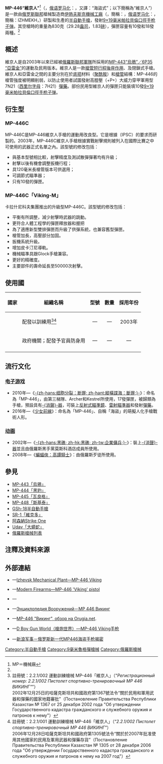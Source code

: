 {{noteTA
|G1=軍事
|G2=長度單位
|G3=Firearms
}}
{{Infobox Weapon
|name= MP-446 「維京人」<br />{{Lang|en|MP-446 Viking}}<br />{{Lang|ru|MP-446 «Викин»}}
|image= File:MP-446-Viking.jpg
|image_size= 300px
|caption= MP-446維京式手槍與其兩排彈匣和Pachmayr握把
|origin= {{flagcountry|Russian Federation}}
|type= [[半自動手槍|半自動手槍]]
<!-- Type selection -->
|is_ranged= yes
|is_bladed= 
|is_explosive= 
|is_artillery= 
|is_vehicle= 
|is_missile= 
|is_UK= 
<!-- Service history -->
|service= 
|used_by= 
|wars= 
<!-- Production history -->
|designer= [[伊熱夫斯克機械工廠|伊熱夫斯克機械工廠]]
|design_date= 1990年代
|manufacturer= 伊熱夫斯克機械工廠
|unit_cost= 
|production_date= 1990年代—
|number= 
|variants= 參見[[#衍生型|衍生型]]
<!-- General specifications -->
|spec_label= 
|weight= 空槍：830[[克|克]]（29.28[[盎司|盎司]]，1.83[[磅|磅]]）
|length= 196[[毫米|毫米]]（7.72[[英寸|英寸]]）
|part_length= 112.8毫米（4.44英吋）
|width= 38毫米（1.5英吋）
|height= 142毫米（5.59英吋）
|diameter= 
|crew= 
<!-- Ranged weapon specifications --> 
|cartridge= [[9×19mm魯格彈|9×19毫米魯格彈]]
|caliber= 9.02毫米（.355英吋）
|barrels= 1根，[[膛線|線膛]]，無[[槍口|槍口]]裝置
|action= <div class="NavFrame collapsed" style="color: black; background-color: #FFFFFF; margin: 0 auto; padding: 0 10px; text-align: left;"><div class="NavHead" style="background-color: #FFFFFF; margin: 0 auto; padding: 0 10px; font-weight:normal;"></div><div class="NavContent" style="background-color: #FFFFFF; margin: 0 auto; padding: 0 10px;">
* [[後座作用|槍管短行程後座作用]]
* {{Link-en|後膛槍炮|Breechloader|後膛裝填}}
* [[扳机#双动/单动式|單／雙動]]
</div>
</div>
|mode= {{Link-en|半自動槍械|Semi-automatic firearm|半自動}}
|rate= 
|velocity= 
|energy= 
|range= 
|max_range= 
|feed= 10、18發可拆卸式雙排[[彈匣|彈匣]]<ref name="17-round">2004年以前生產版本的最大彈匣容量僅為17發。</ref>
|sights= [[機械瞄具|機械瞄具]]：固定缺口式[[照門|照門]]及刀片式[[照準器|準星]]（三點式準星） 
<!-- 火炮規格 -->
|breech= 
|recoil= 
|carriage= 
|elevation= 
|traverse= 
<!-- 刃器規格 --> 
|blade_type= 
|hilt_type= 
|sheath_type= 
|head_type= 
|haft_type= 
<!-- 爆炸物內填炸藥規格 --> 
|filling= 
|filling_weight= 
|detonation= 
|yield= 
<!-- 車輛/飛彈規格 -->
|armour= 
|primary_armament= 
|secondary_arament= 
|engine= 
|engine_power= 
|transmission= 
|payload_capacity= 
|fuel_capacity= 
|pw_ratio= 
|suspension= 
|clearance= 
|vehicle_range= 
|speed= 
|guidance= 
|steering= 
<!-- Missiles only -->
|wingspan= 
|propellant= 
|ceiling= 
|altitude= 
|depth= 
|boost= 
|accuracy= 
|launch_platform= 
|transport= 
}}

'''MP-446“維京人”'''<ref>MP＝機械廠</ref>（{{Lang-ru|MP-446 «Викин»}}，[[俄语罗马化|俄语罗马化]]：{{Lang|en|Viking}}，又譯：“海盜式”；以下簡稱為“維京人”）是一款由[[俄罗斯|俄罗斯聯邦]]槍械製造商[[伊熱夫斯克機械工廠|伊熱夫斯克機械工廠]]（{{Lang-ru|'''Иж'''евский '''Мех'''анический Завод}}，簡稱：{{Lang|ru|ИЖМЕХ}}，[[俄语罗马化|俄语罗马化]]：{{Lang|en|'''Izh'''evsky '''Mekh'''anchesky Zavod}}，簡稱：IZHMEKH，{{Lang-en|Izhevsk Mechanical Plant}}）研製和生產的[[半自動手槍|半自動手槍]]，發射[[9×19mm魯格彈|9×19毫米帕拉貝倫]][[口徑|口徑]][[手枪|手枪]][[子弹|子弹]]。其空槍時的重量為830克（29.28[[盎司|盎司]]，1.83[[磅|磅]]），彈匣容量有10發和18發兩種。<ref name="17-round"/>

== 概述 ==
維京人是自2003年以來已經被[[俄罗斯军事|俄羅斯聯邦軍隊]]所採用的[[MP-443烏鴉式手槍|MP-443“烏鴉”／6P35 “亞雷金”]]的運動及民用版本。維京人是一款[[後座作用|槍管短行程後座作用]]、{{Link-en|後膛槍炮|Breechloader|後膛裝填}}及閉鎖式手槍。維京人和亞雷金之間的主要分別在於[[机匣|底把]]材料（[[聚酰胺|聚酰胺]]）和[[槍管|槍管]]結構：MP-446的槍管強度被明顯削弱，以防止使用者試圖發射高膛壓（+P+）大威力穿甲軍用型7N21（[[西里尔字母|西里尔字母]]：7Н21）[[彈藥|彈藥]]。部份民用型維京人的彈匣只能裝填10發[[9×19mm魯格彈|9×19毫米帕拉貝倫]][[口徑|口徑]][[手枪|手枪]][[子弹|子弹]]。

== 衍生型 ==
=== MP-446C ===
MP-446C是MP-446維京人手槍的運動用改良型。它是根據{{Link-en|實戰射擊|International Practical Shooting Confederation}}（IPSC）的要求而研製的。2003年，MP-446C維京人手槍根據實戰射擊規則被列入在國際比賽之中可使用的武器正式名單之內。該型號的修改包括：
* 與基本型號相比較，射擊精度及測試散<nowiki/>彈彈著均有升級；
* 射擊以後有機會調整扳機行程；
* 具120毫米長槍管版本可供選用；
* 可調節式瞄準器；
* 只有10發的彈匣。
=== MP-446C「Viking-M」===
卡拉什尼科夫集團推出的升級型MP-446C。該型號的修改包括：
* 平衡有所調整，減少射擊時武器的跳動。
* 更符合人體工程學的彈匣釋放器和握把
* 為了適應新型雙排彈匣而升級了供彈系統，也兼容舊型彈匣。
* 槍管加長，高壓部分加固。
* 扳機系統升級。
* 增加皮卡汀尼導軌。
* 機械瞄準具跟Glock手槍兼容。
* 更好的精確度。
* 主要部件的壽命延長至50000次射擊。

== 使用國 ==
{| border="1" cellpadding="4" cellspacing="0" style="margin: 1em 1em 1em 0; background: #f9f9f9; border: 1px #aaa solid; border-collapse: collapse; font-size: 95%;"
|-
! 國家
! 組織名稱
! 型號
! 數量
! 採用年份
|-
|{{flagcountry|Kazakhstan}}
|配發以訓練用<ref>註冊號：2.2.1/002 運動訓練槍械 MP-446「維京人」（“''Регистрационный номер: 2.2.1/002 Пистолет спортивно-тренировочный МР 446 ВИКИНГ"''”）<br />2002年12月25日的哈薩克斯坦共和國政府第1367號法令“關於民用和軍用武器和彈藥的國家地籍審批”（Постановление Правительства Республики Казахстан № 1367 от 25 декабря 2002 года "Об утверждении Государственного кадастра гражданского и служебного оружия и патронов к нему"）</ref><ref>註冊號：2.2.1/001 運動訓練槍械 MP-446「維京人」（“''2.2.1/002 Пистолет спортивно-тренировочный МР 446 ВИКИНГ''”）<br />2006年12月28日哈薩克斯坦共和國政府第1305號法令“關於於2007年批准使用其他國家的民用及軍用武器和彈藥存貨”（Постановление Правительства Республики Казахстан № 1305 от 28 декабря 2006 года "Об утверждении Государственного кадастра гражданского и служебного оружия и патронов к нему на 2007 год"）</ref>

| style="text-align:center;"| —
| style="text-align:center;"| —
| style="text-align:center;"| 2003年
|-
|{{flagcountry|Russian Federation}}
| 政府機關；配發予官員防身用
| style="text-align:center;"| —
| style="text-align:center;"| —
| style="text-align:center;"| —
|-
|}

== 流行文化 ==
=== [[电子游戏|电子游戏]] ===
* 2010年—《[[縱橫諜海：斷罪|-{zh-hans:细胞分裂：断罪; zh-hant:縱橫諜海：斷罪;}-]]》：命名為「MP-446」，由第三梯隊、Archer和Kestrel所使用，17發彈匣，被歸類為手槍，預設具有[[抑制器|-{消聲}-器]]，可裝上[[紅點鏡|反射式瞄準鏡]]、[[雷射瞄準器|雷射瞄準器]]和發射{{Link-en|比賽等級|Match grade}}[[彈藥|彈藥]]。
* 2016年—《[[少女前線|少女前線]]》：命名為「MP-446」、自稱「海盜」的萌擬人化手槍戰術人形。

=== [[动画|动画]] ===
* 2002年—《[[企業傭兵|-{zh-hans:黑礁; zh-hk:黑礁; zh-tw:企業傭兵;}-]]》：裝上[[抑制器|-{消聲}-器]]並且由俄羅斯黑手黨莫斯科酒店成員所使用。
* 2008年—《[[蝙蝠俠：高譚騎士|蝙蝠俠：高譚騎士]]》：由俄羅斯歹徒所使用。

== 參見 ==
* [[MP-443烏鴉式手槍|MP-443「烏鴉」]]
* [[MP-444黑豹式手槍|MP-444「黑豹」]]
* [[MP-445瓦良格手槍|MP-445「瓦良格」]]
* [[MP-448斯基泰手槍|MP-448「斯基泰」]]
* [[GSh-18半自動手槍|GSh-18半自動手槍]]
* [[SR-1維克多手槍|SR-1「維克多」]]
* [[阿森納槍械Strike_One手槍|阿森納Strike One]]
* [[Udav大蟒蛇手槍|Udav「大蟒蛇」]]
* [[俄羅斯槍械列表|俄羅斯槍械列表]]

== 注釋及資料來源 ==
{{Reflist}}

== 外部連結 ==
{{Commons category|MP-446 Viking}}
* {{en icon}}—[https://web.archive.org/web/20141008112739/http://imzcorp.com/en/company/108.html Izhevsk Mechanical Plant—MP-446 Viking]
* {{en icon}}—[https://web.archive.org/web/20140706171527/http://world.guns.ru/handguns/hg/rus/mp-446-viking-e.html Modern Firearms—MP-446 'Viking' pistol]
* {{en icon}}—{{cite web |url=http://club.guns.ru/eng/handguns.html |title=A family of combat pistols by the Izhevsk Mechanical Plant |archivedate=2009-03-08 |deadurl=yes |archiveurl=https://web.archive.org/web/20090308012342/http://club.guns.ru/eng/handguns.html |accessdate=2014-06-07 }}
* {{ru icon}}—[http://gunsite.narod.ru/mp446.htm Энциклопедия Вооружений－МР 446 Викинг] {{Wayback|url=http://gunsite.narod.ru/mp446.htm |date=20191019063158 }}
* {{ru icon}}—[https://web.archive.org/web/20140420171014/http://www.orugia.net/weapon.php?id=22 MР-446 "Викинг", обзор на Orugia.net].
* {{zh-hans icon}}—[http://pewpewpew.work/russain/hg/pya/mp446.htm D Boy Gun World（槍炮世界）—MP-446 Viking手枪] {{Wayback|url=http://pewpewpew.work/russain/hg/pya/mp446.htm |date=20200720061152 }}
* {{zh-hans icon}}—[http://mil.news.sina.com.cn/p/2005-11-07/0844329124.html 新浪军事－俄罗斯新一代MP446海盗手枪揭密] {{Wayback|url=http://mil.news.sina.com.cn/p/2005-11-07/0844329124.html |date=20160304142101 }}

{{蘇聯及俄羅斯在二戰後研製的輕兵器}}

[[Category:半自動手槍|Category:半自動手槍]]
[[Category:9毫米魯格彈槍械|Category:9毫米魯格彈槍械]]
[[Category:俄羅斯槍械|Category:俄羅斯槍械]]